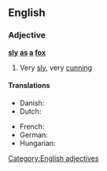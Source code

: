 ==English==

===Adjective===
'''[[sly]] [[as]] [[a]] [[fox]]'''

# {{simile}} Very [[sly]], very [[cunning]]

====Translations====
{{trans-top|very sly}}
* Danish: {{t|da|snu som en ræv}}
* Dutch: {{t|nl|sluw als een vos}}
{{trans-mid}}
* French: {{t|fr|rusé comme un renard}}
* German: {{t|de|schlau wie ein Fuchs}}
* Hungarian: {{t|hu|ravasz, mint a róka}}
{{trans-bottom}}

[[Category:English adjectives]]